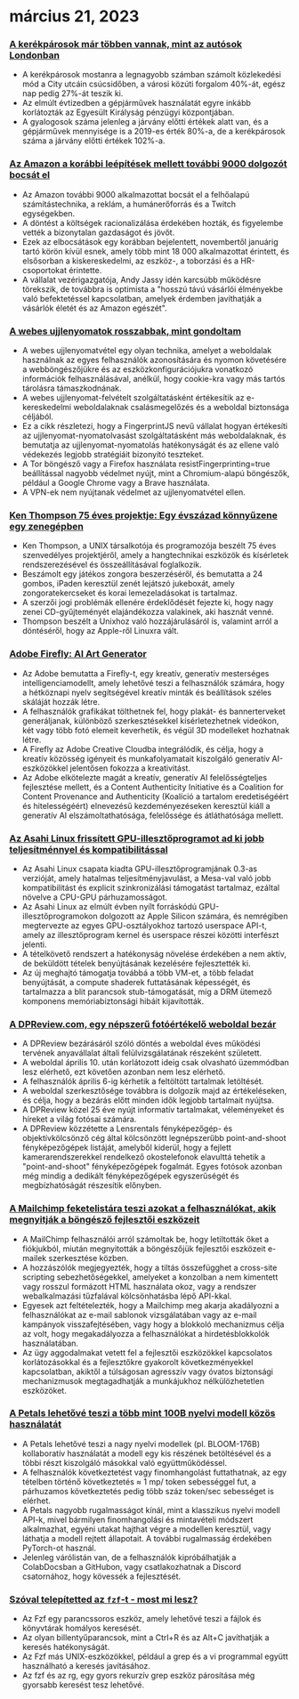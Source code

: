

<CallToAction />

<Steps>

# március 21, 2023

### [A kerékpárosok már többen vannak, mint az autósok Londonban](https://www.forbes.com/sites/carltonreid/2023/03/01/cyclists-now-outnumber-motorists-in-city-of-london/?ref=hackernewsgpt.com)

- A kerékpárosok mostanra a legnagyobb számban számolt közlekedési mód a City utcáin csúcsidőben, a városi közúti forgalom 40%-át, egész nap pedig 27%-át teszik ki.
- Az elmúlt évtizedben a gépjárművek használatát egyre inkább korlátozták az Egyesült Királyság pénzügyi központjában.
- A gyalogosok száma jelenleg a járvány előtti értékek alatt van, és a gépjárművek mennyisége is a 2019-es érték 80%-a, de a kerékpárosok száma a járvány előtti értékek 102%-a.

### [Az Amazon a korábbi leépítések mellett további 9000 dolgozót bocsát el](https://www.cnbc.com/2023/03/20/amazon-layoffs-company-to-cut-off-9000-more-workers.html?ref=hackernewsgpt.com)

- Az Amazon további 9000 alkalmazottat bocsát el a felhőalapú számítástechnika, a reklám, a humánerőforrás és a Twitch egységekben.
- A döntést a költségek racionalizálása érdekében hozták, és figyelembe vették a bizonytalan gazdaságot és jövőt.
- Ezek az elbocsátások egy korábban bejelentett, novembertől januárig tartó körön kívül esnek, amely több mint 18 000 alkalmazottat érintett, és elsősorban a kiskereskedelmi, az eszköz-, a toborzási és a HR-csoportokat érintette.
- A vállalat vezérigazgatója, Andy Jassy idén karcsúbb működésre törekszik, de továbbra is optimista a "hosszú távú vásárlói élményekbe való befektetéssel kapcsolatban, amelyek érdemben javíthatják a vásárlók életét és az Amazon egészét".

### [A webes ujjlenyomatok rosszabbak, mint gondoltam](https://www.bitestring.com/posts/2023-03-19-web-fingerprinting-is-worse-than-I-thought.html?ref=hackernewsgpt.com)

- A webes ujjlenyomatvétel egy olyan technika, amelyet a weboldalak használnak az egyes felhasználók azonosítására és nyomon követésére a webböngészőjükre és az eszközkonfigurációjukra vonatkozó információk felhasználásával, anélkül, hogy cookie-kra vagy más tartós tárolásra támaszkodnának.
- A webes ujjlenyomat-felvételt szolgáltatásként értékesítik az e-kereskedelmi weboldalaknak csalásmegelőzés és a weboldal biztonsága céljából.
- Ez a cikk részletezi, hogy a FingerprintJS nevű vállalat hogyan értékesíti az ujjlenyomat-nyomatolvasást szolgáltatásként más weboldalaknak, és bemutatja az ujjlenyomat-nyomatolás hatékonyságát és az ellene való védekezés legjobb stratégiáit bizonyító teszteket.
- A Tor böngésző vagy a Firefox használata resistFingerprinting=true beállítással nagyobb védelmet nyújt, mint a Chromium-alapú böngészők, például a Google Chrome vagy a Brave használata.
- A VPN-ek nem nyújtanak védelmet az ujjlenyomatvétel ellen.

### [Ken Thompson 75 éves projektje: Egy évszázad könnyűzene egy zenegépben](https://www.youtube.com/watch?v=kaandEt_pKw&ref=hackernewsgpt.com)

- Ken Thompson, a UNIX társalkotója és programozója beszélt 75 éves szenvedélyes projektjéről, amely a hangtechnikai eszközök és kísérletek rendszerezésével és összeállításával foglalkozik.
- Beszámolt egy játékos zongora beszerzéséről, és bemutatta a 24 gombos, iPaden keresztül zenét lejátszó jukeboxát, amely zongoratekercseket és korai lemezeladásokat is tartalmaz.
- A szerzői jogi problémák ellenére érdeklődését fejezte ki, hogy nagy zenei CD-gyűjteményét elajándékozza valakinek, aki hasznát venné.
- Thompson beszélt a Unixhoz való hozzájárulásáról is, valamint arról a döntéséről, hogy az Apple-ről Linuxra vált.

### [Adobe Firefly: AI Art Generator](https://www.adobe.com/sensei/generative-ai/firefly.html?ref=hackernewsgpt.com)

- Az Adobe bemutatta a Firefly-t, egy kreatív, generatív mesterséges intelligenciamodellt, amely lehetővé teszi a felhasználók számára, hogy a hétköznapi nyelv segítségével kreatív minták és beállítások széles skáláját hozzák létre.
- A felhasználók grafikákat tölthetnek fel, hogy plakát- és bannerterveket generáljanak, különböző szerkesztésekkel kísérletezhetnek videókon, két vagy több fotó elemeit keverhetik, és végül 3D modelleket hozhatnak létre.
- A Firefly az Adobe Creative Cloudba integrálódik, és célja, hogy a kreatív közösség igényeit és munkafolyamatait kiszolgáló generatív AI-eszközökkel jelentősen fokozza a kreativitást.
- Az Adobe elkötelezte magát a kreatív, generatív AI felelősségteljes fejlesztése mellett, és a Content Authenticity Initiative és a Coalition for Content Provenance and Authenticity (Koalíció a tartalom eredetiségéért és hitelességéért) elnevezésű kezdeményezéseken keresztül kiáll a generatív AI elszámoltathatósága, felelőssége és átláthatósága mellett.

### [Az Asahi Linux frissített GPU-illesztőprogramot ad ki jobb teljesítménnyel és kompatibilitással](https://asahilinux.org/2023/03/road-to-vulkan/?ref=hackernewsgpt.com)

- Az Asahi Linux csapata kiadta GPU-illesztőprogramjának 0.3-as verzióját, amely hatalmas teljesítményjavulást, a Mesa-val való jobb kompatibilitást és explicit szinkronizálási támogatást tartalmaz, ezáltal növelve a CPU-GPU párhuzamosságot.
- Az Asahi Linux az elmúlt évben nyílt forráskódú GPU-illesztőprogramokon dolgozott az Apple Silicon számára, és nemrégiben megtervezte az egyes GPU-osztályokhoz tartozó userspace API-t, amely az illesztőprogram kernel és userspace részei közötti interfészt jelenti.
- A tételkövető rendszert a hatékonyság növelése érdekében a nem aktív, de beküldött tételek benyújtásának kezelésére fejlesztették ki.
- Az új meghajtó támogatja továbbá a több VM-et, a több feladat benyújtását, a compute shaderek futtatásának képességét, és tartalmazza a blit parancsok stub-támogatását, míg a DRM ütemező komponens memóriabiztonsági hibáit kijavították.

### [A DPReview.com, egy népszerű fotóértékelő weboldal bezár](https://www.dpreview.com/news/5901145460/dpreview-com-to-close?ref=hackernewsgpt.com)

- A DPReview bezárásáról szóló döntés a weboldal éves működési tervének anyavállalat általi felülvizsgálatának részeként született.
- A weboldal április 10. után korlátozott ideig csak olvasható üzemmódban lesz elérhető, ezt követően azonban nem lesz elérhető.
- A felhasználók április 6-ig kérhetik a feltöltött tartalmak letöltését.
- A weboldal szerkesztősége továbbra is dolgozik majd az értékeléseken, és célja, hogy a bezárás előtt minden idők legjobb tartalmait nyújtsa.
- A DPReview közel 25 éve nyújt informatív tartalmakat, véleményeket és híreket a világ fotósai számára.
- A DPReview közzétette a Lensrentals fényképezőgép- és objektívkölcsönző cég által kölcsönzött legnépszerűbb point-and-shoot fényképezőgépek listáját, amelyből kiderül, hogy a fejlett kamerarendszerekkel rendelkező okostelefonok elavulttá tehetik a "point-and-shoot" fényképezőgépek fogalmát. Egyes fotósok azonban még mindig a dedikált fényképezőgépek egyszerűségét és megbízhatóságát részesítik előnyben.

### [A Mailchimp feketelistára teszi azokat a felhasználókat, akik megnyitják a böngésző fejlesztői eszközeit](http://news.ycombinator.com/item?id=35235732&ref=hackernewsgpt.com)

- A MailChimp felhasználói arról számoltak be, hogy letiltották őket a fiókjukból, miután megnyitották a böngészőjük fejlesztői eszközeit e-mailek szerkesztése közben.
- A hozzászólók megjegyezték, hogy a tiltás összefügghet a cross-site scripting sebezhetőségekkel, amelyeket a konzolban a nem kimentett vagy rosszul formázott HTML használata okoz, vagy a rendszer webalkalmazási tűzfalával kölcsönhatásba lépő API-kkal.
- Egyesek azt feltételezték, hogy a Mailchimp meg akarja akadályozni a felhasználókat az e-mail sablonok vizsgálatában vagy az e-mail kampányok visszafejtésében, vagy hogy a blokkoló mechanizmus célja az volt, hogy megakadályozza a felhasználókat a hirdetésblokkolók használatában.
- Az ügy aggodalmakat vetett fel a fejlesztői eszközökkel kapcsolatos korlátozásokkal és a fejlesztőkre gyakorolt következményekkel kapcsolatban, akiktől a túlságosan agresszív vagy óvatos biztonsági mechanizmusok megtagadhatják a munkájukhoz nélkülözhetetlen eszközöket.

### [A Petals lehetővé teszi a több mint 100B nyelvi modell közös használatát](https://petals.ml/?ref=hackernewsgpt.com)

- A Petals lehetővé teszi a nagy nyelvi modellek (pl. BLOOM-176B) kollaboratív használatát a modell egy kis részének betöltésével és a többi részt kiszolgáló másokkal való együttműködéssel.
- A felhasználók következtetést vagy finomhangolást futtathatnak, az egy tételben történő következtetés ≈ 1 mp/ token sebességgel fut, a párhuzamos következtetés pedig több száz token/sec sebességet is elérhet.
- A Petals nagyobb rugalmasságot kínál, mint a klasszikus nyelvi modell API-k, mivel bármilyen finomhangolási és mintavételi módszert alkalmazhat, egyéni utakat hajthat végre a modellen keresztül, vagy láthatja a modell rejtett állapotait. A további rugalmasság érdekében PyTorch-ot használ.
- Jelenleg várólistán van, de a felhasználók kipróbálhatják a ColabDocsban a GitHubon, vagy csatlakozhatnak a Discord csatornához, hogy kövessék a fejlesztését.

### [Szóval telepítetted az `fzf`-t - most mi lesz?](https://andrew-quinn.me/fzf/?ref=hackernewsgpt.com)

- Az Fzf egy parancssoros eszköz, amely lehetővé teszi a fájlok és könyvtárak homályos keresését.
- Az olyan billentyűparancsok, mint a Ctrl+R és az Alt+C javíthatják a keresés hatékonyságát.
- Az Fzf más UNIX-eszközökkel, például a grep és a vi programmal együtt használható a keresés javításához.
- Az fzf és az rg, egy gyors rekurzív grep eszköz párosítása még gyorsabb keresést tesz lehetővé.

</Steps>
